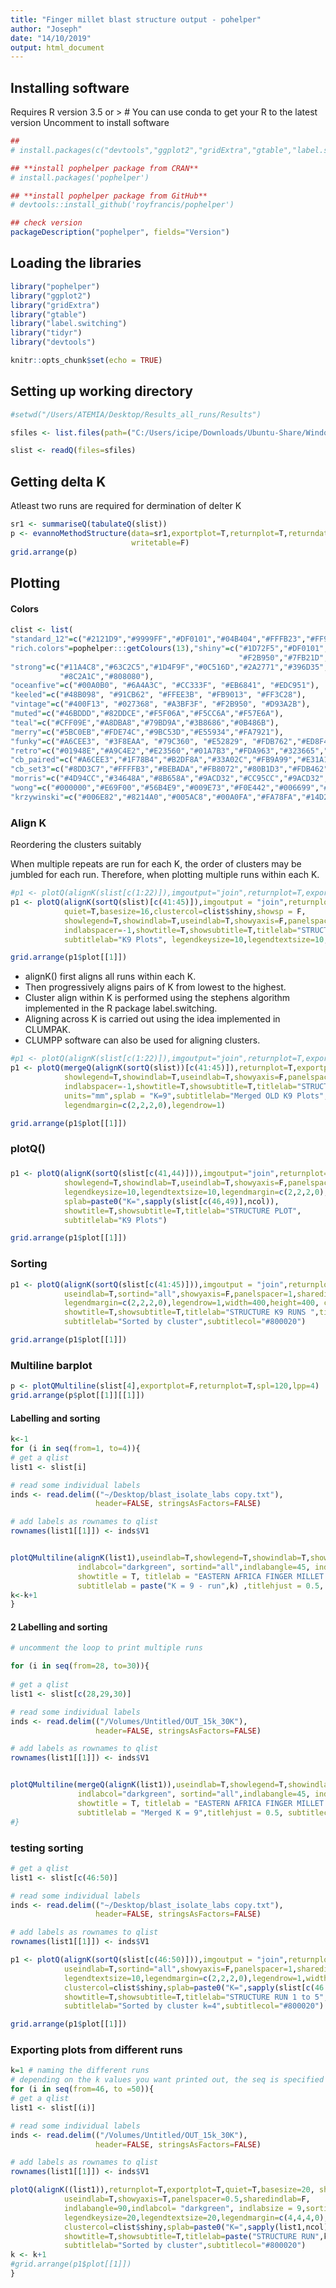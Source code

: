 ---
title: "Finger millet blast structure output - pohelper"
author: "Joseph"
date: "14/10/2019"
output: html_document
---


## Installing software

Requires R version 3.5 or > # You can use conda to get your R to the latest version
Uncomment to install software
```{r setup, include=TRUE, echo=FALSE}
##
# install.packages(c("devtools","ggplot2","gridExtra","gtable","label.switching","tidyr"),dependencies=T)

## **install pophelper package from CRAN**
# install.packages('pophelper')

## **install pophelper package from GitHub**
# devtools::install_github('royfrancis/pophelper')

## check version
packageDescription("pophelper", fields="Version")

```

## Loading the libraries 


```{r libraries, include=TRUE ,echo=TRUE}
library("pophelper")
library("ggplot2")
library("gridExtra")
library("gtable")
library("label.switching")
library("tidyr")
library("devtools")

```

```{r setup, include=FALSE}
knitr::opts_chunk$set(echo = TRUE)
```


## Setting up working directory

```{r results_directory, echo=FALSE}

#setwd("/Users/ATEMIA/Desktop/Results_all_runs/Results")

sfiles <- list.files(path=("C:/Users/icipe/Downloads/Ubuntu-Share/WindowsSubLinux/Home/fmb-research/structure/structure-2020/results/"), full.names = T )

slist <- readQ(files=sfiles)

```


## Getting delta K

Atleast two runs are required for dermination of delter K
```{r evannoMethod, echo=TRUE}
sr1 <- summariseQ(tabulateQ(slist))
p <- evannoMethodStructure(data=sr1,exportplot=T,returnplot=T,returndata=F,basesize=20,width=300,height=300,units="mm",linesize=1.5,
                           writetable=F)
grid.arrange(p)

```

## Plotting

#### Colors
```{r, echo=F}
clist <- list(
"standard_12"=c("#2121D9","#9999FF","#DF0101","#04B404","#FFFB23","#FF9326","#A945FF","#0089B2","#B26314","#610B5E","#FE2E9A","#BFF217"),
"rich.colors"=pophelper:::getColours(13),"shiny"=c("#1D72F5","#DF0101","#77CE61","#FF9326","#A945FF","#0089B2","#FDF060","#FFA6B2","#BFF217","#60D5FD","#CC1577",
                                                   "#F2B950","#7FB21D","#EC496F","#326397","#B26314","#027368","#A4A4A4","#610B5E"),
"strong"=c("#11A4C8","#63C2C5","#1D4F9F","#0C516D","#2A2771","#396D35","#80C342","#725DA8","#B62025","#ED2224","#ED1943","#ED3995","#7E277C","#F7EC16","#F8941E",
           "#8C2A1C","#808080"),
"oceanfive"=c("#00A0B0", "#6A4A3C", "#CC333F", "#EB6841", "#EDC951"),
"keeled"=c("#48B098", "#91CB62", "#FFEE3B", "#FB9013", "#FF3C28"),
"vintage"=c("#400F13", "#027368", "#A3BF3F", "#F2B950", "#D93A2B"),
"muted"=c("#46BDDD","#82DDCE","#F5F06A","#F5CC6A","#F57E6A"),
"teal"=c("#CFF09E","#A8DBA8","#79BD9A","#3B8686","#0B486B"),
"merry"=c("#5BC0EB","#FDE74C","#9BC53D","#E55934","#FA7921"),
"funky"=c("#A6CEE3", "#3F8EAA", "#79C360", "#E52829", "#FDB762","#ED8F47","#9471B4"),
"retro"=c("#01948E","#A9C4E2","#E23560","#01A7B3","#FDA963","#323665","#EC687D"),
"cb_paired"=c("#A6CEE3","#1F78B4","#B2DF8A","#33A02C","#FB9A99","#E31A1C","#FDBF6F","#FF7F00","#CAB2D6","#6A3D9A","#FFFF99","#B15928"),
"cb_set3"=c("#8DD3C7","#FFFFB3","#BEBADA","#FB8072","#80B1D3","#FDB462","#B3DE69","#FCCDE5","#D9D9D9","#BC80BD","#CCEBC5","#FFED6F"),
"morris"=c("#4D94CC","#34648A","#8B658A","#9ACD32","#CC95CC","#9ACD32","#8B3A39","#CD6601","#CC5C5B","#8A4500"),
"wong"=c("#000000","#E69F00","#56B4E9","#009E73","#F0E442","#006699","#D55E00","#CC79A7"),
"krzywinski"=c("#006E82","#8214A0","#005AC8","#00A0FA","#FA78FA","#14D2DC","#AA0A3C","#FA7850","#0AB45A","#F0F032","#A0FA82","#FAE6BE"))

```

### Align K

Reordering the clusters suitably

When multiple repeats are run for each K, the order of clusters may be jumbled for each run.
Therefore, when plotting multiple runs within each K.

```{r, echo=TRUE}

#p1 <- plotQ(alignK(slist[c(1:22)]),imgoutput="join",returnplot=T,exportplot=F,quiet=T,basesize=11)
p1 <- plotQ(alignK(sortQ(slist)[c(41:45)]),imgoutput = "join",returnplot=T,exportplot=F,
            quiet=T,basesize=16,clustercol=clist$shiny,showsp = F,
            showlegend=T,showindlab=T,useindlab=T,showyaxis=F,panelspacer=0.3,sharedindlab=T,indlabangle=-90,indlabsize=2,
            indlabspacer=-1,showtitle=T,showsubtitle=T,titlelab="STRUCTURE PLOT",width=300,height=300,units="mm",
            subtitlelab="K9 Plots", legendkeysize=10,legendtextsize=10,legendmargin=c(2,2,2,0),legendrow=1)

grid.arrange(p1$plot[[1]])

```

- alignK() first aligns all runs within each K.
- Then progressively aligns pairs of K from lowest to the highest. 
- Cluster align within K is performed using the stephens algorithm implemented in the R package label.switching.
- Aligning across K is carried out using the idea implemented in CLUMPAK. 
- CLUMPP software can also be used for aligning clusters.


```{r, echo=TRUE}

#p1 <- plotQ(alignK(slist[c(1:22)]),imgoutput="join",returnplot=T,exportplot=F,quiet=T,basesize=11)
p1 <- plotQ(mergeQ(alignK(sortQ(slist))[c(41:45)]),returnplot=T,exportplot=T,quiet=T,basesize=16,clustercol=clist$shiny,
            showlegend=T,showindlab=T,useindlab=T,showyaxis=F,panelspacer=0.3,sharedindlab=T,indlabangle=-90,indlabsize=3,
            indlabspacer=-1,showtitle=T,showsubtitle=T,titlelab="STRUCTURE PLOT",titlehjust = 0.5,width=1000,height=100,
            units="mm",splab = "K=9",subtitlelab="Merged OLD K9 Plots",legendkeysize=10,legendtextsize=10,
            legendmargin=c(2,2,2,0),legendrow=1)

grid.arrange(p1$plot[[1]])


```


### plotQ()



###
```{r, echo=T}
p1 <- plotQ(alignK(sortQ(slist[c(41,44)])),imgoutput="join",returnplot=T,exportplot=F,quiet=T,basesize=11,
            showlegend=T,showindlab=T,useindlab=T,showyaxis=F,panelspacer=0.3,sharedindlab=T,indlabangle=-90,indlabsize=2,indlabspacer=-1,
            legendkeysize=10,legendtextsize=10,legendmargin=c(2,2,2,0),legendrow=1,clustercol=clist$krzywinski,
            splab=paste0("K=",sapply(slist[c(46,49)],ncol)),
            showtitle=T,showsubtitle=T,titlelab="STRUCTURE PLOT",
            subtitlelab="K9 Plots")

grid.arrange(p1$plot[[1]])

```


### Sorting
```{r, echo=TRUE} 
p1 <- plotQ(alignK(sortQ(slist[c(41:45)])),imgoutput = "join",returnplot=T,exportplot=T,quiet=T,basesize=11, showlegend=T,showindlab=T,
            useindlab=T,sortind="all",showyaxis=F,panelspacer=1,sharedindlab=F,indlabangle=-90,indlabsize=5,legendkeysize=10,legendtextsize=10,
            legendmargin=c(2,2,2,0),legendrow=1,width=400,height=400, clustercol=clist$shiny,splab=paste0("K=",sapply(slist[c(46:50)],ncol)),
            showtitle=T,showsubtitle=T,titlelab="STRUCTURE K9 RUNS ",titlecol="#800020",titlehjust = 0.5,
            subtitlelab="Sorted by cluster",subtitlecol="#800020")

grid.arrange(p1$plot[[1]])

```

### Multiline barplot
```{r, echo=TRUE}
p <- plotQMultiline(slist[4],exportplot=F,returnplot=T,spl=120,lpp=4)
grid.arrange(p$plot[[1]][[1]])

```

#### Labelling and sorting
```{r, echo=TRUE}
k<-1
for (i in seq(from=1, to=4)){
# get a qlist
list1 <- slist[i]

# read some individual labels
inds <- read.delim(("~/Desktop/blast_isolate_labs copy.txt"),
                   header=FALSE, stringsAsFactors=FALSE)

# add labels as rownames to qlist
rownames(list1[[1]]) <- inds$V1


plotQMultiline(alignK(list1),useindlab=T,showlegend=T,showindlab=T,showyaxis=T,
               indlabcol="darkgreen", sortind="all",indlabangle=45, indlabvjust=1, indlabhjust=1,
               showtitle = T, titlelab = "EASTERN AFRICA FINGER MILLET BLAST STRUCTRE PLOT",titlecol = "#800020 ",showsubtitle = T,
               subtitlelab = paste("K = 9 - run",k) ,titlehjust = 0.5, subtitlecol = "#800020",height=12, mar=c(0,0,0,0.5),clustercol=clist$shiny)
k<-k+1
}
```


#### 2 Labelling and sorting
```{r, echo=TRUE}
# uncomment the loop to print multiple runs

for (i in seq(from=28, to=30)){
  
# get a qlist
list1 <- slist[c(28,29,30)]

# read some individual labels
inds <- read.delim(("/Volumes/Untitled/OUT_15k_30K"),
                   header=FALSE, stringsAsFactors=FALSE)

# add labels as rownames to qlist
rownames(list1[[1]]) <- inds$V1


plotQMultiline(mergeQ(alignK(list1)),useindlab=T,showlegend=T,showindlab=T,showyaxis=T,
               indlabcol="darkgreen", sortind="all",indlabangle=45, indlabvjust=1, indlabhjust=1,
               showtitle = T, titlelab = "EASTERN AFRICA FINGER MILLET BLAST STRUCTRE PLOT",titlecol = "#800020",showsubtitle = T,
               subtitlelab = "Merged K = 9",titlehjust = 0.5, subtitlecol = "#800020",height=12, mar=c(0,0,0,0.5),clustercol=clist$shiny)
#}
```


### testing sorting
```{r, echo=TRUE}
# get a qlist
list1 <- slist[c(46:50)]

# read some individual labels
inds <- read.delim(("~/Desktop/blast_isolate_labs copy.txt"),
                   header=FALSE, stringsAsFactors=FALSE)

# add labels as rownames to qlist
rownames(list1[[1]]) <- inds$V1

p1 <- plotQ(alignK(sortQ(slist[c(46:50)])),imgoutput = "join",returnplot=T,exportplot=T,quiet=T,basesize=11, showlegend=T,showindlab=T,
            useindlab=T,sortind="all",showyaxis=F,panelspacer=1,sharedindlab=F,indlabangle=-90,indlabsize=5,legendkeysize=10,
            legendtextsize=10,legendmargin=c(2,2,2,0),legendrow=1,width=400,height=100,units="mm",
            clustercol=clist$shiny,splab=paste0("K=",sapply(slist[c(46:50)],ncol)),
            showtitle=T,showsubtitle=T,titlelab="STRUCTURE RUN 1 to 5",titlecol="#800020",titlehjust = 0.5,
            subtitlelab="Sorted by cluster k=4",subtitlecol="#800020")

grid.arrange(p1$plot[[1]])

```


### Exporting plots from different runs
```{r, echo=TRUE}

k=1 # naming the different runs
# depending on the k values you want printed out, the seq is specified
for (i in seq(from=46, to =50)){
# get a qlist
list1 <- slist[(i)]

# read some individual labels
inds <- read.delim(("/Volumes/Untitled/OUT_15k_30K"),
                   header=FALSE, stringsAsFactors=FALSE)

# add labels as rownames to qlist
rownames(list1[[1]]) <- inds$V1

plotQ(alignK((list1)),returnplot=T,exportplot=T,quiet=T,basesize=20, showlegend=T,showindlab=T,
            useindlab=T,showyaxis=T,panelspacer=0.5,sharedindlab=F,
            indlabangle=90,indlabcol= "darkgreen", indlabsize = 9,sortind = "all",
            legendkeysize=20,legendtextsize=20,legendmargin=c(4,4,4,0),legendrow=1,width=700,height=100,units="mm",
            clustercol=clist$shiny,splab=paste0("K=",sapply(list1,ncol)),
            showtitle=T,showsubtitle=T,titlelab=paste("STRUCTURE RUN",k) ,titlecol="#800020",titlehjust = 0.5,
            subtitlelab="Sorted by cluster",subtitlecol="#800020")
k <- k+1
#grid.arrange(p1$plot[[1]])
}
```